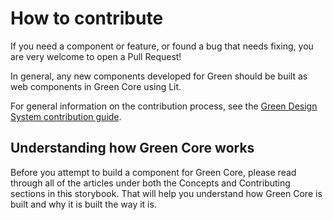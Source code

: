 
<Meta title="Contributing/Introduction" />

# How to contribute

If you need a component or feature, or found a bug that needs fixing, you are very welcome to open a Pull Request!

In general, any new components developed for Green should be built as web components in Green Core using Lit.

For general information on the contribution process, see the [Green Design System contribution guide](https://github.com/seb-oss/green/blob/main/CONTRIBUTING.md).

## Understanding how Green Core works

Before you attempt to build a component for Green Core, please read through all of the articles under both the Concepts and Contributing sections in this storybook. That will help you understand how Green Core is built and why it is built the way it is.
